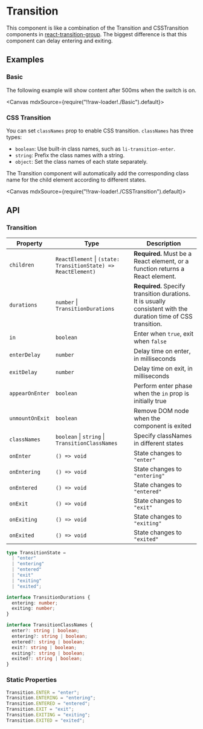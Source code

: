 
<Meta title="Animations/Transition" />

# Transition

This component is like a combination of the Transition and CSSTransition components in [react-transition-group](https://reactcommunity.org/react-transition-group/). The biggest difference is that this component can delay entering and exiting.

## Examples

### Basic

The following example will show content after 500ms when the switch is on.

<Canvas mdxSource={require("!!raw-loader!./Basic").default}>
  <Story id="examples-transition--basic" />
</Canvas>

### CSS Transition

You can set `classNames` prop to enable CSS transition. `classNames` has three types:

- `boolean`: Use built-in class names, such as `li-transition-enter`.
- `string`: Prefix the class names with a string.
- `object`: Set the class names of each state separately.

The Transition component will automatically add the corresponding class name for the child element according to different states.

<Canvas mdxSource={require("!!raw-loader!./CSSTransition").default}>
  <Story id="examples-transition--css-transition" />
</Canvas>

## API

### Transition

| Property        | Type                                                          | Description                                                                                                    |
| --------------- | ------------------------------------------------------------- | -------------------------------------------------------------------------------------------------------------- |
| `children`      | `ReactElement` \| `(state: TransitionState) => ReactElement)` | **Required.** Must be a React element, or a function returns a React element.                                  |
| `durations`     | `number` \| `TransitionDurations`                             | **Required.** Specify transition durations. It is usually consistent with the duration time of CSS transition. |
| `in`            | `boolean`                                                     | Enter when `true`, exit when `false`                                                                           |
| `enterDelay`    | `number`                                                      | Delay time on enter, in milliseconds                                                                           |
| `exitDelay`     | `number`                                                      | Delay time on exit, in milliseconds                                                                            |
| `appearOnEnter` | `boolean`                                                     | Perform enter phase when the `in` prop is initially true                                                       |
| `unmountOnExit` | `boolean`                                                     | Remove DOM node when the component is exited                                                                   |
| `classNames`    | `boolean` \| `string` \| `TransitionClassNames`               | Specify classNames in different states                                                                         |
| `onEnter`       | `() => void`                                                  | State changes to `"enter"`                                                                                     |
| `onEntering`    | `() => void`                                                  | State changes to `"entering"`                                                                                  |
| `onEntered`     | `() => void`                                                  | State changes to `"entered"`                                                                                   |
| `onExit`        | `() => void`                                                  | State changes to `"exit"`                                                                                      |
| `onExiting`     | `() => void`                                                  | State changes to `"exiting"`                                                                                   |
| `onExited`      | `() => void`                                                  | State changes to `"exited"`                                                                                    |

```ts
type TransitionState =
  | "enter"
  | "entering"
  | "entered"
  | "exit"
  | "exiting"
  | "exited";

interface TransitionDurations {
  entering: number;
  exiting: number;
}

interface TransitionClassNames {
  enter?: string | boolean;
  entering?: string | boolean;
  entered?: string | boolean;
  exit?: string | boolean;
  exiting?: string | boolean;
  exited?: string | boolean;
}
```

### Static Properties

```ts
Transition.ENTER = "enter";
Transition.ENTERING = "entering";
Transition.ENTERED = "entered";
Transition.EXIT = "exit";
Transition.EXITING = "exiting";
Transition.EXITED = "exited";
```
